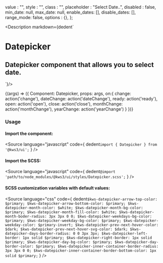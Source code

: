 
  value : "",
  style : "",
  class : "",
  placeholder : "Select Date..",
  disabled : false,
  min_date: null,
  max_date: null,
  enable_dates: [],
  disable_dates: [],
  range_mode: false,
  options : {},
};

<Meta
  title="Forms/Datepicker"
  component={Datepicker}
  args={args}
/>

<Description markdown={dedent`
# Datepicker
## Datepicker component that allows you to select date.
`}/>

<Canvas>
  <Story
  name="Datepicker"
  args={args}
  >
  {(args) => ({
    Component: Datepicker,
    props: args,
    on:{
      change: action('change'),
      dateChange: action('dateChange'),
      ready: action('ready'),
      open: action('open'),
      close: action('close'),
      monthChange: action('monthChange'),
      yearChange: action('yearChange')
    }
  })}
  </Story>
</Canvas>

<ArgsTable story="Datepicker" />

### Usage
#### Import the component:
<Source
  language="javascript"
  code={
    dedent`import { Datepicker } from '@kws3/ui';`
  }
/>

#### Import the SCSS:
<Source
  language="javascript"
  code={
    dedent`@import 'path/to/node_modules/@kws3/ui/styles/Datepicker.scss';`
  }
/>

#### SCSS customization variables with default values:
<Source
  language="css"
  code={
    dedent`
      $kws-datepicker-arrow-top-color: $primary;
      $kws-datepicker-arrow-bottom-color: $primary;
      $kws-datepicker-month-color: $white;
      $kws-datepicker-month-bg-color: $primary;
      $kws-datepicker-month-fill-color: $white;
      $kws-datepicker-month-boder-radius: 3px 3px 0 0;
      $kws-datepicker-weekdays-bg-color: $primary;
      $kws-datepicker-weekday-bg-color: $primary;
      $kws-datepicker-weekday-color: $primary-invert;
      $kws-datepicker-prev-next-hover-color: $dark;
      $kws-datepicker-prev-next-hover-svg-color: $dark;
      $kws-datepicker-days-border-radius: 0 0 3px 3px;
      $kws-datepicker-left-border: 1px solid $primary;
      $kws-datepicker-right-border: 1px solid $primary;
      $kws-datepicker-day-bg-color: $primary;
      $kws-datepicker-day-border-color: $primary;
      $kws-datepicker-inner-container-border-radius: 3px 3px 0 0;
      $kws-datepicker-inner-container-border-bottom-color: 1px solid $primary;
    `
  }
/>
